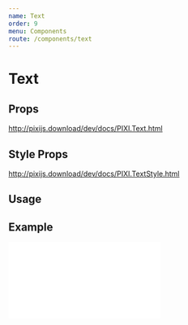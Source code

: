 ```yaml
---
name: Text
order: 9
menu: Components
route: /components/text
---
```



# Text

## Props

http://pixijs.download/dev/docs/PIXI.Text.html

## Style Props

http://pixijs.download/dev/docs/PIXI.TextStyle.html

## Usage

<Playground>
  <Stage width={300} height={300} options={{ backgroundColor: 0xeef1f5 }}>
    <Text text="Hello World" anchor={0.5} x={150} y={150} style={new PIXI.TextStyle({
      align: 'center',
  fontFamily: '"Source Sans Pro", Helvetica, sans-serif',
  fontSize: 50,
  fontWeight: 400,
  fill: ['#ffffff', '#00ff99'], // gradient
  stroke: '#01d27e',
  strokeThickness: 5,
  letterSpacing: 20,
  dropShadow: true,
  dropShadowColor: '#ccced2',
  dropShadowBlur: 4,
  dropShadowAngle: Math.PI / 6,
  dropShadowDistance: 6,
  wordWrap: true,
  wordWrapWidth: 440,
})} />
  </Stage>
</Playground>

## Example

<iframe 
  height={600} 
  scrolling="no"
  title="Container" 
  src="//codepen.io/inlet/embed/ec46cd42dc7fed3c383fc934a0dcf6b4/?height=600&theme-id=33987&default-tab=result&embed-version=2"
  frameBorder="no" 
  allowtransparency="true"
  allowFullScreen="true"
  style={{ width: '100%' }} />
